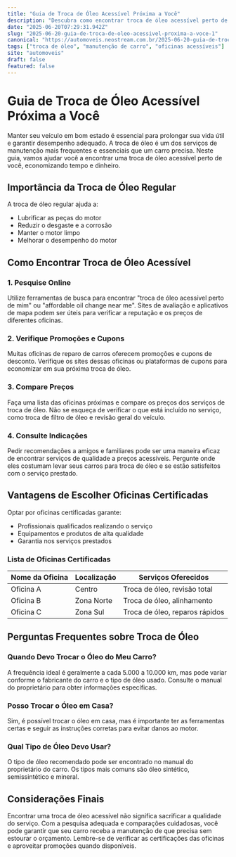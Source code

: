 ```yaml
---
title: "Guia de Troca de Óleo Acessível Próxima a Você"
description: "Descubra como encontrar troca de óleo acessível perto de você com dicas práticas e locais recomendados."
date: "2025-06-20T07:29:31.942Z"
slug: "2025-06-20-guia-de-troca-de-oleo-acessivel-proxima-a-voce-1"
canonical: "https://automoveis.neostream.com.br/2025-06-20-guia-de-troca-de-oleo-acessivel-proxima-a-voce-1"
tags: ["troca de óleo", "manutenção de carro", "oficinas acessíveis"]
site: "automoveis"
draft: false
featured: false
---
```


# Guia de Troca de Óleo Acessível Próxima a Você

Manter seu veículo em bom estado é essencial para prolongar sua vida útil e garantir desempenho adequado. A troca de óleo é um dos serviços de manutenção mais frequentes e essenciais que um carro precisa. Neste guia, vamos ajudar você a encontrar uma troca de óleo acessível perto de você, economizando tempo e dinheiro.

## Importância da Troca de Óleo Regular

A troca de óleo regular ajuda a:
- Lubrificar as peças do motor
- Reduzir o desgaste e a corrosão
- Manter o motor limpo
- Melhorar o desempenho do motor

## Como Encontrar Troca de Óleo Acessível

### 1. Pesquise Online

Utilize ferramentas de busca para encontrar "troca de óleo acessível perto de mim" ou "affordable oil change near me". Sites de avaliação e aplicativos de mapa podem ser úteis para verificar a reputação e os preços de diferentes oficinas.

### 2. Verifique Promoções e Cupons

Muitas oficinas de reparo de carros oferecem promoções e cupons de desconto. Verifique os sites dessas oficinas ou plataformas de cupons para economizar em sua próxima troca de óleo.

### 3. Compare Preços

Faça uma lista das oficinas próximas e compare os preços dos serviços de troca de óleo. Não se esqueça de verificar o que está incluído no serviço, como troca de filtro de óleo e revisão geral do veículo.

### 4. Consulte Indicações

Pedir recomendações a amigos e familiares pode ser uma maneira eficaz de encontrar serviços de qualidade a preços acessíveis. Pergunte onde eles costumam levar seus carros para troca de óleo e se estão satisfeitos com o serviço prestado.

## Vantagens de Escolher Oficinas Certificadas

Optar por oficinas certificadas garante:
- Profissionais qualificados realizando o serviço
- Equipamentos e produtos de alta qualidade
- Garantia nos serviços prestados

### Lista de Oficinas Certificadas

| Nome da Oficina | Localização | Serviços Oferecidos |
|-----------------|-------------|---------------------|
| Oficina A       | Centro      | Troca de óleo, revisão total |
| Oficina B       | Zona Norte  | Troca de óleo, alinhamento |
| Oficina C       | Zona Sul    | Troca de óleo, reparos rápidos |

## Perguntas Frequentes sobre Troca de Óleo

### Quando Devo Trocar o Óleo do Meu Carro?

A frequência ideal é geralmente a cada 5.000 a 10.000 km, mas pode variar conforme o fabricante do carro e o tipo de óleo usado. Consulte o manual do proprietário para obter informações específicas.

### Posso Trocar o Óleo em Casa?

Sim, é possível trocar o óleo em casa, mas é importante ter as ferramentas certas e seguir as instruções corretas para evitar danos ao motor.

### Qual Tipo de Óleo Devo Usar?

O tipo de óleo recomendado pode ser encontrado no manual do proprietário do carro. Os tipos mais comuns são óleo sintético, semissintético e mineral.

## Considerações Finais

Encontrar uma troca de óleo acessível não significa sacrificar a qualidade do serviço. Com a pesquisa adequada e comparações cuidadosas, você pode garantir que seu carro receba a manutenção de que precisa sem estourar o orçamento. Lembre-se de verificar as certificações das oficinas e aproveitar promoções quando disponíveis.